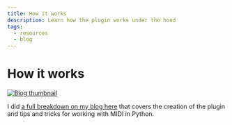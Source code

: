 ```yaml
---
title: How it works
description: Learn how the plugin works under the hood
tags:
  - resources
  - blog
---
```


# How it works

[![Blog thumbnail](/img/docs/blog-thumbnail.png)](https://whoisryosuke.com/blog/2024/midi-powered-animations-in-blender)

I did [a full breakdown on my blog here](https://whoisryosuke.com/blog/2024/midi-powered-animations-in-blender) that covers the creation of the plugin and tips and tricks for working with MIDI in Python.
